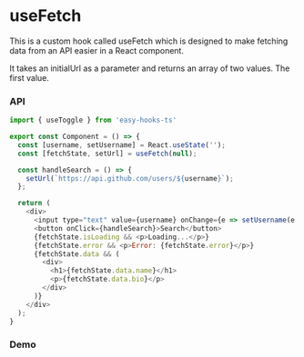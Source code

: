 
# useFetch
This is a custom hook called useFetch which is designed to make fetching data from an API easier in a React component.

It takes an initialUrl as a parameter and returns an array of two values. The first value.

### API

```js filename="demo.js" copy
import { useToggle } from 'easy-hooks-ts'

export const Component = () => {
  const [username, setUsername] = React.useState('');
  const [fetchState, setUrl] = useFetch(null);

  const handleSearch = () => {
    setUrl(`https://api.github.com/users/${username}`);
  };

  return (
    <div>
      <input type="text" value={username} onChange={e => setUsername(e.target.value)} />
      <button onClick={handleSearch}>Search</button>
      {fetchState.isLoading && <p>Loading...</p>}
      {fetchState.error && <p>Error: {fetchState.error}</p>}
      {fetchState.data && (
        <div>
          <h1>{fetchState.data.name}</h1>
          <p>{fetchState.data.bio}</p>
        </div>
      )}
    </div>
  );
}
```

### Demo

<StackBlitz
  name="react-ts-xmcqjh"
  openFile="App.tsx"
  view="both"
/>
